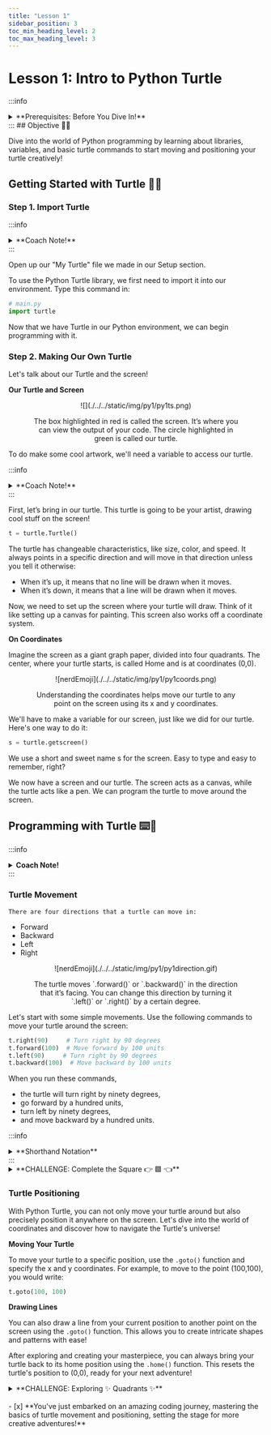 ```yaml
---
title: "Lesson 1"
sidebar_position: 3
toc_min_heading_level: 2
toc_max_heading_level: 3
---
```


# Lesson 1: Intro to Python Turtle
:::info
<details style={{border:'none'}}>
<summary>**Prerequisites: Before You Dive In!**</summary>    

    **Python Libraries**
    
Before you start coding in Python, let's talk about what a "library" is. 

Think of a library like a toolbox where you can borrow tools you need for a project. 
In programming, a library is similar, but instead of physical tools, it gives us special functions that you can use to make coding easier and faster.
    
    **Getting to Know the Python turtle Library**
    
    The Python turtle library is a built-in tool that lets you create pictures and shapes by providing a virtual canvas. The tool you use to draw on this canvas is called the "turtle," and that's how the library gets its name.

You can use it to draw all sorts of shapes and images. Here's an example of what you can do with the turtle:

<div align="center">
    ![nerdEmoji](../../static/img/py1/py1sus.gif)
</div>
<div align="center">
    <ReactAudioPlayer
        src={audioFile}
        controls
    />
</div>

Pretty neat, isn't it? This is just one example of the many things you can create using the turtle library.
</details>
:::
## Objective 🧐🗿

Dive into the world of Python programming by learning about libraries, variables, and basic turtle commands to start moving and positioning your turtle creatively!
## Getting Started with Turtle 🚩🐢

### Step 1. Import Turtle

:::info
<details style={{border:'none'}}>
<summary>**Coach Note!**</summary>    

Here, your coach will speak a bit about the Python import system. 
<details>
<summary> **Standard** </summary>

You'll learn how to use Python's import system, including:
        <ul>
            <li>Basic usage of the <code>import</code> statement.</li>
            <li>How to import specific functions, classes, and variables from modules.</li>
            <li>Understanding the role of Python's built-in modules in everyday programming tasks.</li>
        </ul>
</details>

<details>
<summary> **Advanced** </summary>

If you've gone over the content in the Standard section above and still need a bit more of a challenge, have no fear for your coach is here! 

You'll learn how a library is used in Python from start to finish, covering:
        <ul>
            <li>An overview of PyPi (Python Package Index), the repository for Python packages.</li>
            <li>The process of downloading and installing packages using pip.</li>
            <li>Understanding what "creating an instance" means in terms of import</li>
        </ul>
</details>
</details>
:::

Open up our "My Turtle" file we made in our Setup section.

To use the Python Turtle library, we first need to import it into our environment. Type this command in:
``` python
# main.py
import turtle
```

Now that we have Turtle in our Python environment, we can begin programming with it.


### Step 2. Making Our Own Turtle

Let's talk about our Turtle and the screen! 

**Our Turtle and Screen**
<div align="center">
    ![](./../../static/img/py1/py1ts.png)
</div>
<figure align="center">
  <figcaption>
    The box highlighted in <span style={{ color: 'red' }}>red</span>
    is called the screen. It’s where you can view the output of your code. The circle highlighted in <span style={{ color: 'green' }}>green</span> is called our turtle.
  </figcaption>
</figure>

To do make some cool artwork, we'll need a variable to access our turtle. 

:::info
<details style={{border:'none'}}>
<summary>**Coach Note!**</summary>

Here your coach will speak a bit on variables.
<details>
<summary>**Standard**</summary>
<ul>
Understanding Variables:
        <ul>
            <li>What a variable is and how it's used to store data.</li>
            <li>How to create and initialize variables in Python, with examples using Turtle graphics.</li>
        </ul>
        
Variable Naming:
        <ul>
            <li>Importance of choosing clear and descriptive names for better readability and maintainability of code.</li>
            <li>Examples of good vs. bad variable names in the context of Turtle graphics.</li>
        </ul>
</ul>
</details>

<details>
<summary>**Advanced**</summary>
<ul>
    Advanced Variable Management:
        <ul>
            <li>Discussing variable scope (local vs global variables) and its implications in larger Python scripts.</li>
            <li>Using variables effectively to manage the state and properties of Turtle objects and the Turtle screen.</li>
        </ul>
    Dynamic Typing in Python:
        <ul>
            <li>Explanation of Python's dynamic typing system and how it affects variable assignment and function arguments.</li>
            <li>Practical example of creating a Turtle instance with custom parameters</li>
            <li>Case studies: Modifying the properties of Turtle objects (like color, shape, and speed) dynamically based on user input or other conditions.</li>
        </ul>
</ul>
</details>

</details>
:::

First, let’s bring in our turtle. This turtle is going to be your artist, drawing cool stuff on the screen!

``` python
t = turtle.Turtle()
```

The turtle has changeable characteristics, like size, color, and speed. It always points in a specific direction and will move in that direction unless you tell it otherwise:
- When it’s up, it means that no line will be drawn when it moves.
- When it’s down, it means that a line will be drawn when it moves.

Now, we need to set up the screen where your turtle will draw. Think of it like setting up a canvas for painting. This screen also works off a coordinate system.

**On Coordinates**

Imagine the screen as a giant graph paper, divided into four quadrants. The center, where your turtle starts, is called Home and is at coordinates (0,0). 

<div align="center">
    ![nerdEmoji](./../../static/img/py1/py1coords.png)
</div>

<figure align="center">
  <figcaption>
Understanding the coordinates helps move our turtle to any point on the screen using its x and y coordinates.
 </figcaption>
</figure>


We'll have to make a variable for our screen, just like we did for our turtle. Here's one way to do it:

```python
s = turtle.getscreen()
```

We use a short and sweet name s for the screen. Easy to type and easy to remember, right?

We now have a screen and our turtle. The screen acts as a canvas, while the turtle acts like a pen. We can program the turtle to move around the screen. 

## Programming with Turtle ⌨️💚

:::info
<details style={{border:'none'}}>
<summary><strong>Coach Note!</strong></summary>

In these next two sections, your coach will be going over Turtle Movement and Positioning. Here is what you can expect to learn!

<details>
<summary><strong>Standard</strong></summary>
<ul>
Basic Turtle Movements:
    <ul>
        <li>Introduction to moving the turtle using basic commands like <code>t.forward(100)</code> and <code>t.right(90)</code>.</li>
        <li>Understanding how these commands affect the turtle’s position and orientation on the screen.</li>
        <li>Practical exercises: Commands to move the turtle in a square or triangle pattern.</li>
    </ul>
</ul>
</details>

<details>
<summary><strong>Advanced</strong></summary>
<ul>
Complex Movements and Patterns:
    <ul>
        <li>Using loops and conditions to create complex geometric patterns and designs.</li>
        <li>Examples include creating spirals, fractals, and other intricate designs with the Turtle module.</li>
    </ul>

Precise Positioning Techniques:
    <ul>
        <li>Detailed explanation of the coordinate system used in Turtle graphics.</li>
        <li>How to use <code>t.goto(x, y)</code> for absolute positioning, and the implications of using absolute vs. relative movements.</li>
        <li>Case study: Using mathematical functions to calculate exact positions for more dynamic and responsive Turtle graphics.</li>
    </ul>
</ul>
</details>

</details>
:::

### Turtle Movement
    There are four directions that a turtle can move in:
- Forward
- Backward
- Left
- Right

<div align="center">
    ![nerdEmoji](./../../static/img/py1/py1direction.gif)
</div>

<figure align="center">
  <figcaption>
The turtle moves `.forward()` or `.backward()` in the direction that it’s facing. You can change this direction by turning it `.left()` or `.right()` by a certain degree. 
 </figcaption>
</figure>


Let's start with some simple movements. Use the following commands to move your turtle around the screen:

```python
t.right(90)     # Turn right by 90 degrees
t.forward(100)  # Move forward by 100 units
t.left(90)     # Turn right by 90 degrees
t.backward(100)  # Move backward by 100 units
```

When you run these commands, 
- the turtle will turn right by ninety degrees, 
- go forward by a hundred units, 
- turn left by ninety degrees, 
- and move backward by a hundred units. 

:::info
<details style={{border:'none'}}>
    <summary>**Shorthand Notation**</summary>

    To save some time, we can use shortened versions of the function names as well.
``` python
t.rt() # instead of t.right()
t.fd() # instead of t.forward()
t.lt() # instead of t.left()
t.bk() # instead of t.backward()
```

</details>
:::


<details>
    <summary>**CHALLENGE: Complete the Square 👉 🟩 👈**</summary>

    The commands we just ran form half of a square. Your goal is to now complete the square. 
    
    You’ll want your turtle to point in the upwards direction, move forward, and turn right, move forward.

    If you need help, click below for some help!

    <details>
            <summary>**HINT 🤫**</summary>

        ```python
        import turtle
        t = turtle.Turtle()

        t.forward(100)  # Move forward by 100 units
        t.right(90)     # Turn right by 90 degrees
        t.forward(100)  # Move forward by 100 units
        t.right(90)     # Turn right by 90 degrees
        t.forward(100)  # Move forward by 100 units
        t.right(90)     # Turn right by 90 degrees
        t.forward(100)  # Move forward by 100 units
        t.right(90)     # Turn right by 90 degrees
        ```
    </details>
</details>

### Turtle Positioning

With Python Turtle, you can not only move your turtle around but also precisely position it anywhere on the screen. Let's dive into the world of coordinates and discover how to navigate the Turtle's universe!

**Moving Your Turtle**

To move your turtle to a specific position, use the `.goto()` function and specify the x and y coordinates. For example, to move to the point (100,100), you would write:

``` python
t.goto(100, 100)
```

**Drawing Lines**

You can also draw a line from your current position to another point on the screen using the `.goto()` function. This allows you to create intricate shapes and patterns with ease!

After exploring and creating your masterpiece, you can always bring your turtle back to its home position using the `.home()` function. This resets the turtle's position to (0,0), ready for your next adventure!

<details>
    <summary>**CHALLENGE: Exploring ✨ Quadrants ✨**</summary>

Have your turtle draw a line towards its original position, to quadrant one, to quadrant two, to quadrant three, and finally quadrant four.

Check out the diagram below for some guidance:

<div align="center">
    ![nerdEmoji](./../../static/img/py1/py1coords2.png)
</div>



    Click below if you need some help!

    <details>
                <summary>**HINT 🤫**</summary>

You'll want to base your coordinates given to the ```
python
goto(x,y)
```
 function above according to the quadrant visiting. 
```python
t.goto(50, 50) # X and Y are positive. This is Quadrant One.
t.goto(-50, 50) # X is negative, Y is positive. This is Quadrant Two.
t.goto(-50, -50) # Both X and Y are negative. This is Quadrant Three.
t.goto(50, -50) # X is positive, Y is negative. This is Quadrant Four.
t.home() # Sending our turtle back home 
```
    </details>
</details>

<br  />
- [x] **You've just embarked on an amazing coding journey, mastering the basics of turtle movement and positioning, setting the stage for more creative adventures!**
<br  />
